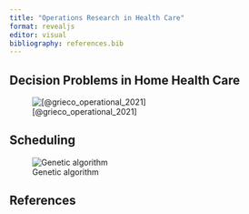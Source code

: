 ```yaml
---
title: "Operations Research in Health Care"
format: revealjs
editor: visual
bibliography: references.bib
---
```


## Decision Problems in Home Health Care

![[@grieco_operational_2021]](or-in-hc_files/imgs/or-in-hc.jpeg)

## Scheduling

![Genetic algorithm](or-in-hc_files/imgs/genetic.gif)

## References

::: {#refs}
:::
